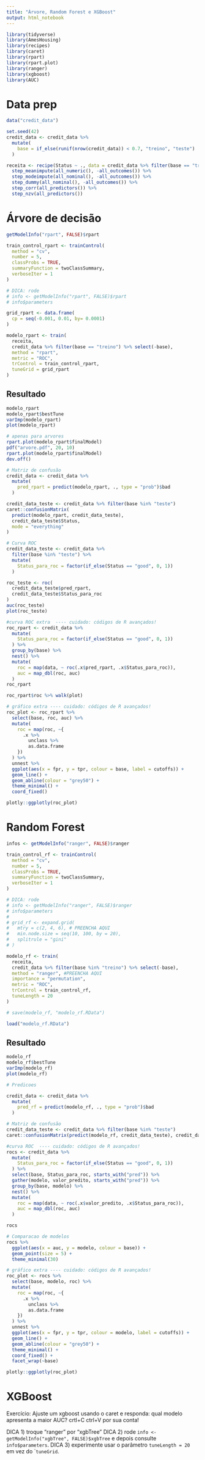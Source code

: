 ```yaml
---
title: "Árvore, Random Forest e XGBoost"
output: html_notebook
---
```


```r
library(tidyverse)
library(AmesHousing)
library(recipes)
library(caret)
library(rpart)
library(rpart.plot)
library(ranger)
library(xgboost)
library(AUC)
```

# Data prep

```r
data("credit_data")

set.seed(42)
credit_data <- credit_data %>%
  mutate(
    base = if_else(runif(nrow(credit_data)) < 0.7, "treino", "teste")
  )

receita <- recipe(Status ~ ., data = credit_data %>% filter(base == "treino") %>% select(-base)) %>%
  step_meanimpute(all_numeric(), -all_outcomes()) %>%
  step_modeimpute(all_nominal(), -all_outcomes()) %>%
  step_dummy(all_nominal(), -all_outcomes()) %>%
  step_corr(all_predictors()) %>%
  step_nzv(all_predictors())
```


# Árvore de decisão

```r
getModelInfo("rpart", FALSE)$rpart
```

```r
train_control_rpart <- trainControl(
  method = "cv", 
  number = 5, 
  classProbs = TRUE,
  summaryFunction = twoClassSummary,
  verboseIter = 1 
)

# DICA: rode
# info <- getModelInfo("rpart", FALSE)$rpart
# info$parameters

grid_rpart <- data.frame(
  cp = seq(-0.001, 0.01, by= 0.0001)
)

modelo_rpart <- train(
  receita, 
  credit_data %>% filter(base == "treino") %>% select(-base), 
  method = "rpart", 
  metric = "ROC",
  trControl = train_control_rpart,
  tuneGrid = grid_rpart
)
```

## Resultado

```r
modelo_rpart
modelo_rpart$bestTune
varImp(modelo_rpart)
plot(modelo_rpart)
```

```r
# apenas para arvores
rpart.plot(modelo_rpart$finalModel)
pdf("arvore.pdf", 20, 10)
rpart.plot(modelo_rpart$finalModel)
dev.off()
```


```r
# Matriz de confusão
credit_data <- credit_data %>% 
  mutate(
    pred_rpart = predict(modelo_rpart, ., type = "prob")$bad
  )

credit_data_teste <- credit_data %>% filter(base %in% "teste")
caret::confusionMatrix(
  predict(modelo_rpart, credit_data_teste), 
  credit_data_teste$Status, 
  mode = "everything"
)
```

```r
# Curva ROC
credit_data_teste <- credit_data %>%
  filter(base %in% "teste") %>%
  mutate(
    Status_para_roc = factor(if_else(Status == "good", 0, 1))
  ) 

roc_teste <- roc(
  credit_data_teste$pred_rpart, 
  credit_data_teste$Status_para_roc
)
auc(roc_teste)
plot(roc_teste)
```


```r
#curva ROC extra  ---- cuidado: códigos de R avançados!
roc_rpart <- credit_data %>%
  mutate(
    Status_para_roc = factor(if_else(Status == "good", 0, 1))
  ) %>%
  group_by(base) %>%
  nest() %>%
  mutate(
    roc = map(data, ~ roc(.x$pred_rpart, .x$Status_para_roc)),
    auc = map_dbl(roc, auc)
  )
roc_rpart
```


```r
roc_rpart$roc %>% walk(plot)
```

```r
# gráfico extra ---- cuidado: códigos de R avançados!
roc_plot <- roc_rpart %>%
  select(base, roc, auc) %>%
  mutate(
    roc = map(roc, ~{
      .x %>% 
        unclass %>% 
        as.data.frame
    })
  ) %>%
  unnest %>%
  ggplot(aes(x = fpr, y = tpr, colour = base, label = cutoffs)) +
  geom_line() +
  geom_abline(colour = "grey50") +
  theme_minimal() +
  coord_fixed()

plotly::ggplotly(roc_plot)
```


# Random Forest 
```r
infos <- getModelInfo("ranger", FALSE)$ranger

```

```r
train_control_rf <- trainControl(
  method = "cv",
  number = 5,
  classProbs = TRUE,
  summaryFunction = twoClassSummary,
  verboseIter = 1
)

# DICA: rode
# info <- getModelInfo("ranger", FALSE)$ranger
# info$parameters
# 
# grid_rf <- expand.grid(
#   mtry = c(2, 4, 6), # PREENCHA AQUI
#   min.node.size = seq(10, 100, by = 20),
#   splitrule = "gini"
# )

modelo_rf <- train(
  receita,
  credit_data %>% filter(base %in% "treino") %>% select(-base),
  method = "ranger", #PREENCHA AQUI
  importance = "permutation",
  metric = "ROC",
  trControl = train_control_rf,
  tuneLength = 20
)

# save(modelo_rf, "modelo_rf.RData")

load("modelo_rf.RData")
```

## Resultado
```r
modelo_rf
modelo_rf$bestTune
varImp(modelo_rf)
plot(modelo_rf)
```

```r
# Predicoes

credit_data <- credit_data %>% 
  mutate(
    pred_rf = predict(modelo_rf, ., type = "prob")$bad
  )
```


```r
# Matriz de confusão
credit_data_teste <- credit_data %>% filter(base %in% "teste")
caret::confusionMatrix(predict(modelo_rf, credit_data_teste), credit_data_teste$Status, mode = "everything")
```

```r
#curva ROC  ---- cuidado: códigos de R avançados!
rocs <- credit_data %>%
  mutate(
    Status_para_roc = factor(if_else(Status == "good", 0, 1))
  ) %>%
  select(base, Status_para_roc, starts_with("pred")) %>%
  gather(modelo, valor_predito, starts_with("pred")) %>%
  group_by(base, modelo) %>%
  nest() %>%
  mutate(
    roc = map(data, ~ roc(.x$valor_predito, .x$Status_para_roc)),
    auc = map_dbl(roc, auc)
  )

rocs
```

```r
# Comparacao de modelos
rocs %>%
  ggplot(aes(x = auc, y = modelo, colour = base)) +
  geom_point(size = 5) +
  theme_minimal(30)
```


```r
# gráfico extra ---- cuidado: códigos de R avançados!
roc_plot <- rocs %>%
  select(base, modelo, roc) %>%
  mutate(
    roc = map(roc, ~{
      .x %>% 
        unclass %>% 
        as.data.frame
    })
  ) %>%
  unnest %>%
  ggplot(aes(x = fpr, y = tpr, colour = modelo, label = cutoffs)) +
  geom_line() +
  geom_abline(colour = "grey50") +
  theme_minimal() +
  coord_fixed() +
  facet_wrap(~base)

plotly::ggplotly(roc_plot)
```





# XGBoost

Exercício: Ajuste um xgboost usando o caret e responda: qual modelo apresenta a maior AUC? crtl+C ctrl+V por sua conta!

DICA 1) troque "ranger" por "xgbTree"
DICA 2) rode `info <- getModelInfo("xgbTree", FALSE)$xgbTree` e depois consulte `info$parameters`.
DICA 3) experimente usar o parâmetro `tuneLength = 20` em vez do ``tuneGrid`.
